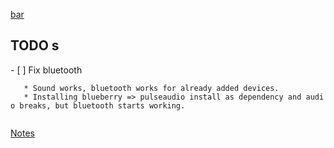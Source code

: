 [[bar]]


== TODO s==
- [ ] Fix bluetooth
    * Sound works, bluetooth works for already added devices.
    * Installing blueberry => pulseaudio install as dependency and audio breaks, but bluetooth starts working.
        

[[Notes]] 
